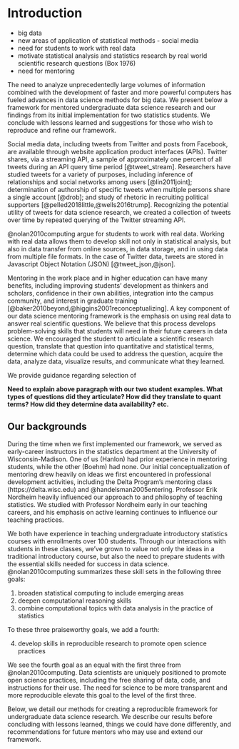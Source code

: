 # Introduction

- big data
- new areas of application of statistical methods - social media
- need for students to work with real data
- motivate statistical analysis and statistics research by real world scientific research questions (Box 1976)
- need for mentoring 


The need to analyze unprecedentedly large volumes of information combined with 
the development of faster and more powerful computers has fueled advances in 
data science methods for big data. We present below a framework for mentored 
undergraduate data science research and our findings from its initial 
implementation for two statistics students. We conclude with lessons learned 
and suggestions for those who wish to reproduce and refine our framework.


Social media data, including tweets from Twitter and posts from Facebook, are 
available through website application product interfaces (APIs). Twitter 
shares, via a streaming API, a sample of approximately one percent of all 
tweets during an API query time period [@tweet_stream]. 
Researchers have studied tweets for a 
variety of purposes, including 
inference of relationships and social networks among users [@lin2011joint]; 
determination of 
authorship of specific tweets when multiple persons share a single account [@drob]; and 
study of rhetoric in recruiting political supporters [@pelled2018little,@wells2016trump]. 
Recognizing the potential utility of tweets for data science research, we created a 
collection of tweets over time by repeated querying of the Twitter streaming API. 

@nolan2010computing argue for students to work with real data. 
Working with real data allows them to develop skill not only in statistical analysis,
but also in data transfer from online sources, in data storage, and in using data 
from multiple file formats. In the case of Twitter data, tweets are stored in
Javascript Object Notation (JSON) [@tweet_json,@json]. 

Mentoring in the work place and in higher education can have many 
benefits, including improving students' development as thinkers and scholars, confidence in their 
own abilities, integration into the campus community, and interest in graduate training 
[@baker2010beyond,@higgins2001reconceptualizing].
A key component of our data science mentoring framework is the emphasis on using real data to answer real 
scientific questions. We believe that this process develops problem-solving skills that 
students will need in their future careers in data science. 
We encouraged the student to articulate a scientific research question, translate that question 
into quantitative and statistical terms, determine which data could be used to address the 
question, acquire the data, analyze data, visualize results, and communicate what they learned.

We provide guidance regarding selection of 

**Need to explain above paragraph with our two student examples. What types of questions did they  articulate? How did they translate to quant terms? How did they determine data availability? etc.**

## Our backgrounds

During the time when we first implemented our framework, we served as early-career instructors in 
the statistics department at the University of Wisconsin-Madison. One of us (Hanlon) had prior 
experience in mentoring students, while the other (Boehm) had none. Our initial 
conceptualization of mentoring drew heavily on ideas we first encountered in professional 
development 
activities, including the Delta Program's mentoring class (https://delta.wisc.edu) and @handelsman2005entering. 
Professor Erik Nordheim heavily 
influenced our approach to and philosophy of teaching statistics. 
We studied with Professor Nordheim early in our teaching 
careers, and his emphasis on active learning continues to influence our teaching practices. 

We both have experience in teaching undergraduate introductory 
statistics courses with enrollments over 
100 students. Through our interactions with students in these 
classes, we've grown to value not only 
the ideas in a traditional introductory course, but also the need 
to prepare students with the essential skills needed for success 
in data science. @nolan2010computing summarizes these skill sets 
in the following three goals:

1. broaden statistical computing to include emerging areas
1. deepen computational reasoning skills
1. combine computational topics with data analysis in the practice of statistics

To these three praiseworthy goals, we add a fourth:

4. develop skills in reproducible research to promote open science practices

We see the fourth goal as an equal with the first three from @nolan2010computing. 
Data scientists are uniquely positioned to promote open science 
practices, including the free sharing of 
data, code, and instructions for their use. 
The need for science to be more transparent and more reproducible
elevate this goal to the level of the first three.

Below, we detail our methods for creating a reproducible framework
for undergraduate data science 
research. We describe our results before concluding with lessons learned, 
things we could have done differently, and recommendations for future 
mentors who may use and extend our framework. 


